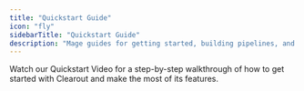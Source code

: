 ```yaml
---
title: "Quickstart Guide"
icon: "fly"
sidebarTitle: "Quickstart Guide"
description: "Mage guides for getting started, building pipelines, and more."
---
```




Watch our Quickstart Video for a step-by-step walkthrough of how to get started with Clearout and make the most of its features.